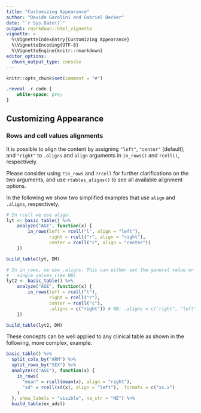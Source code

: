```yaml
---
title: "Customizing Appearance"
author: "Davide Garolini and Gabriel Becker"
date: "`r Sys.Date()`"
output: rmarkdown::html_vignette
vignette: >
  %\VignetteIndexEntry{Customizing Appearance}
  %\VignetteEncoding{UTF-8}
  %\VignetteEngine{knitr::rmarkdown}
editor_options: 
  chunk_output_type: console
---
```



```r
knitr::opts_chunk$set(comment = "#")
```

```css
.reveal .r code {
    white-space: pre;
}
```

## Customizing Appearance


### Rows and cell values alignments

It is possible to align the content by assigning `"left"`, `"center"` (default), and `"right"` to `.aligns` and `align` arguments in `in_rows()` and `rcell()`, respectively.

Please consider using `?in_rows` and `?rcell` for further clarifications on the two arguments, and use `rtables_aligns()` to see all available alignment options.

In the following we show two simplified examples that use `align` and `.aligns`, respectively.

```r
# In rcell we use align.
lyt <- basic_table() %>%
    analyze("AGE", function(x) {
        in_rows(left = rcell("l", align = "left"),
                right = rcell("r", align = "right"),
                center = rcell("c", align = "center"))
    })

build_table(lyt, DM)
```

```r
# In in_rows, we use .aligns. This can either set the general value or the 
#   single values (see NB).
lyt2 <- basic_table() %>%
    analyze("AGE", function(x) {
        in_rows(left = rcell("l"),
                right = rcell("r"),
                center = rcell("c"), 
                .aligns = c("right")) # NB: .aligns = c("right", "left", "center") 
    })

build_table(lyt2, DM)
```

These concepts can be well applied to any clinical table as shown in the following, more complex, example.

```r
basic_table() %>%
  split_cols_by("ARM") %>%
  split_rows_by("SEX") %>%
  analyze(c("AGE"), function(x) {
    in_rows(
      "mean" = rcell(mean(x), align = "right"),
      "sd" = rcell(sd(x), align = "left"), .formats = c("xx.x")
    )
  }, show_labels = "visible", na_str = "NE") %>%
  build_table(ex_adsl)

```